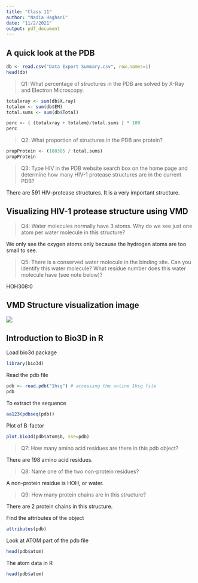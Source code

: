```yaml
---
title: "Class 11"
author: "Nadia Haghani"
date: "11/2/2021"
output: pdf_document
---
```


## A quick look at the PDB

```r
db <- read.csv("Data Export Summary.csv", row.names=1)
head(db)
```

> Q1: What percentage of structures in the PDB are solved by X-Ray and Electron Microscopy.

```r
totalxray <- sum(db$X.ray)
totalem <- sum(db$EM)
total.sums <- sum(db$Total)

perc <- ( (totalxray + totalem)/total.sums ) * 100
perc
```

> Q2: What proportion of structures in the PDB are protein?

```r
propProtein <- (160385 / total.sums)
propProtein
```

> Q3: Type HIV in the PDB website search box on the home page and determine how many HIV-1 protease structures are in the current PDB?

There are 591 HIV-protease structures. It is a very important structure.

## Visualizing HIV-1 protease structure using VMD

> Q4: Water molecules normally have 3 atoms. Why do we see just one atom per water molecule in this structure?

We only see the oxygen atoms only because the hydrogen atoms are too small to see.

> Q5: There is a conserved water molecule in the binding site. Can you identify this water molecule? What residue number does this water molecule have (see note below)?

HOH308:0

## VMD Structure visualization image

![](mypic.png)

## Introduction to Bio3D in R

Load bio3d package

```r
library(bio3d)
```

Read the pdb file

```r
pdb <- read.pdb("1hsg") # accessing the online 1hsg file
pdb
```

To extract the sequence

```r
aa123(pdbseq(pdb))
```

Plot of B-factor
```r
plot.bio3d(pdb$atom$b, sse=pdb)
```


> Q7: How many amino acid residues are there in this pdb object?

There are 198 amino acid residues.

> Q8: Name one of the two non-protein residues?

A non-protein residue is HOH, or water.

> Q9: How many protein chains are in this structure?

There are 2 protein chains in this structure.

Find the attributes of the object

```r
attributes(pdb)
```

Look at ATOM part of the pdb file
```r
head(pdb$atom)
```

The atom data in R

```r
head(pdb$atom)
```






















